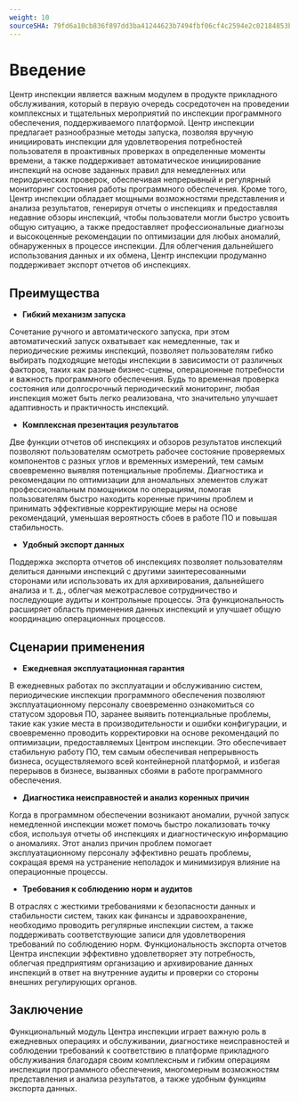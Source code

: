 ```yaml
---
weight: 10
sourceSHA: 79fd6a10cb836f897dd3ba41244623b7494fbf06cf4c2594e2c02184853b3915
---
```


# Введение

Центр инспекции является важным модулем в продукте прикладного обслуживания, который в первую очередь сосредоточен на проведении комплексных и тщательных мероприятий по инспекции программного обеспечения, поддерживаемого платформой. Центр инспекции предлагает разнообразные методы запуска, позволяя вручную инициировать инспекции для удовлетворения потребностей пользователя в проактивных проверках в определенные моменты времени, а также поддерживает автоматическое инициирование инспекций на основе заданных правил для немедленных или периодических проверок, обеспечивая непрерывный и регулярный мониторинг состояния работы программного обеспечения. Кроме того, Центр инспекции обладает мощными возможностями представления и анализа результатов, генерируя отчеты о инспекциях и предоставляя недавние обзоры инспекций, чтобы пользователи могли быстро усвоить общую ситуацию, а также предоставляет профессиональные диагнозы и высокоценные рекомендации по оптимизации для любых аномалий, обнаруженных в процессе инспекции. Для облегчения дальнейшего использования данных и их обмена, Центр инспекции продуманно поддерживает экспорт отчетов об инспекциях.

## Преимущества

- **Гибкий механизм запуска**

Сочетание ручного и автоматического запуска, при этом автоматический запуск охватывает как немедленные, так и периодические режимы инспекций, позволяет пользователям гибко выбирать подходящие методы инспекции в зависимости от различных факторов, таких как разные бизнес-сцены, операционные потребности и важность программного обеспечения. Будь то временная проверка состояния или долгосрочный периодический мониторинг, любая инспекция может быть легко реализована, что значительно улучшает адаптивность и практичность инспекций.

- **Комплексная презентация результатов**

Две функции отчетов об инспекциях и обзоров результатов инспекций позволяют пользователям осмотреть рабочее состояние проверяемых компонентов с разных углов и временных измерений, тем самым своевременно выявляя потенциальные проблемы. Диагностика и рекомендации по оптимизации для аномальных элементов служат профессиональным помощником по операциям, помогая пользователям быстро находить коренные причины проблем и принимать эффективные корректирующие меры на основе рекомендаций, уменьшая вероятность сбоев в работе ПО и повышая стабильность.

- **Удобный экспорт данных**

Поддержка экспорта отчетов об инспекциях позволяет пользователям делиться данными инспекций с другими заинтересованными сторонами или использовать их для архивирования, дальнейшего анализа и т. д., облегчая межотраслевое сотрудничество и последующие аудиты и контрольные процессы. Эта функциональность расширяет область применения данных инспекций и улучшает общую координацию операционных процессов.

## Сценарии применения

- **Ежедневная эксплуатационная гарантия**

В ежедневных работах по эксплуатации и обслуживанию систем, периодические инспекции программного обеспечения позволяют эксплуатационному персоналу своевременно ознакомиться со статусом здоровья ПО, заранее выявить потенциальные проблемы, такие как узкие места в производительности и ошибки конфигурации, и своевременно проводить корректировки на основе рекомендаций по оптимизации, предоставляемых Центром инспекции. Это обеспечивает стабильную работу ПО, тем самым обеспечивая непрерывность бизнеса, осуществляемого всей контейнерной платформой, и избегая перерывов в бизнесе, вызванных сбоями в работе программного обеспечения.

- **Диагностика неисправностей и анализ коренных причин**

Когда в программном обеспечении возникают аномалии, ручной запуск немедленной инспекции может помочь быстро локализовать точку сбоя, используя отчеты об инспекциях и диагностическую информацию о аномалиях. Этот анализ причин проблем помогает эксплуатационному персоналу эффективно решать проблемы, сокращая время на устранение неполадок и минимизируя влияние на операционные процессы.

- **Требования к соблюдению норм и аудитов**

В отраслях с жесткими требованиями к безопасности данных и стабильности систем, таких как финансы и здравоохранение, необходимо проводить регулярные инспекции систем, а также поддерживать соответствующие записи для удовлетворения требований по соблюдению норм. Функциональность экспорта отчетов Центра инспекции эффективно удовлетворяет эту потребность, облегчая предприятиям организацию и архивирование данных инспекций в ответ на внутренние аудиты и проверки со стороны внешних регулирующих органов.

## Заключение

Функциональный модуль Центра инспекции играет важную роль в ежедневных операциях и обслуживании, диагностике неисправностей и соблюдении требований к соответствию в платформе прикладного обслуживания благодаря своим комплексным и гибким операциям инспекции программного обеспечения, многомерным возможностям представления и анализа результатов, а также удобным функциям экспорта данных.
